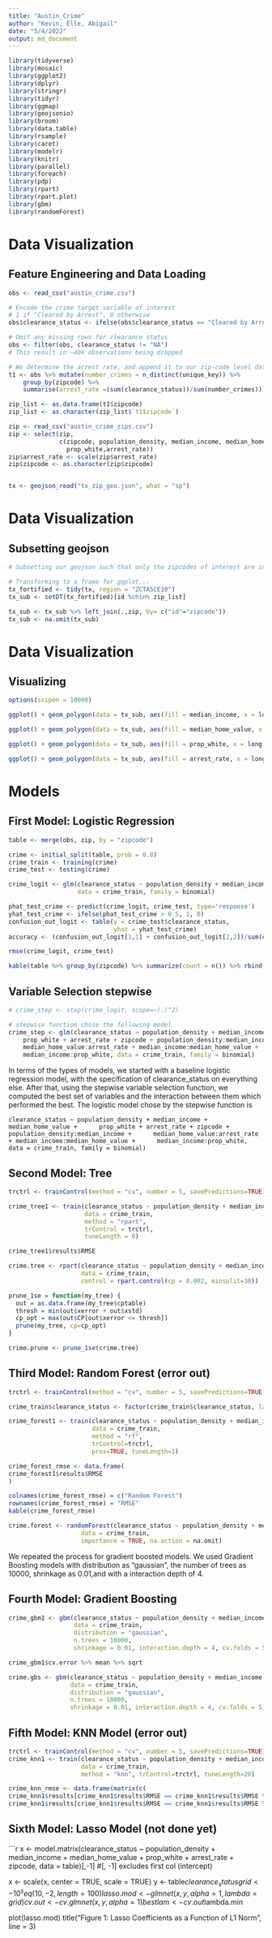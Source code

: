 ```yaml
---
title: "Austin_Crime"
author: "Kevin, Elle, Abigail"
date: "5/4/2022"
output: md_document
---
```


```r
library(tidyverse)
library(mosaic)
library(ggplot2)
library(dplyr)
library(stringr)
library(tidyr)
library(ggmap)
library(geojsonio)
library(broom)
library(data.table)
library(rsample)
library(caret)
library(modelr)
library(knitr)
library(parallel)
library(foreach)
library(pdp)
library(rpart)
library(rpart.plot)
library(gbm)
library(randomForest)
```

# Data Visualization
## Feature Engineering and Data Loading
```r
obs <- read_csv("austin_crime.csv")

# Encode the crime target variable of interest
# 1 if "Cleared by Arrest", 0 otherwise
obs$clearance_status <- ifelse(obs$clearance_status == "Cleared by Arrest", 1, 0)

# Omit any missing rows for clearance status
obs <- filter(obs, clearance_status != "NA")
# This result in ~40k observations being dropped

# We determine the arrest rate, and append it to our zip-code level data
t1 <- obs %>% mutate(number_crimes = n_distinct(unique_key)) %>%
    group_by(zipcode) %>% 
    summarise(arrest_rate =(sum(clearance_status))/sum(number_crimes))

zip_list <- as.data.frame(t1$zipcode)
zip_list <- as.character(zip_list$`t1$zipcode`)

zip <- read_csv("austin_crime_zips.csv")
zip <- select(zip, 
              c(zipcode, population_density, median_income, median_home_value,
                prop_white,arrest_rate))
zip$arrest_rate <- scale(zip$arrest_rate)
zip$zipcode <- as.character(zip$zipcode)


tx <- geojson_read("tx_zip_geo.json", what = "sp")

```

# Data Visualization
## Subsetting geojson
```r
# Subsetting our geojson such that only the zipcodes of interest are included...

# Transforming to a frame for ggplot...
tx_fortified <- tidy(tx, region = "ZCTA5CE10")
tx_sub <- setDT(tx_fortified)[id %chin% zip_list]

tx_sub <- tx_sub %>% left_join(.,zip, by= c("id"="zipcode"))
tx_sub <- na.omit(tx_sub)

```

# Data Visualization
## Visualizing
```r
options(scipen = 10000)

ggplot() + geom_polygon(data = tx_sub, aes(fill = median_income, x = long, y = lat, group = group,), color = 'black')

ggplot() + geom_polygon(data = tx_sub, aes(fill = median_home_value, x = long, y = lat, group = group,), color = 'black')

ggplot() + geom_polygon(data = tx_sub, aes(fill = prop_white, x = long, y = lat, group = group,), color = 'black')

ggplot() + geom_polygon(data = tx_sub, aes(fill = arrest_rate, x = long, y = lat, group = group,), color = 'black')
```

# Models
## First Model: Logistic Regression
```r
table <- merge(obs, zip, by = "zipcode")

crime <- initial_split(table, prob = 0.8)
crime_train <- training(crime)
crime_test <- testing(crime)

crime_logit <- glm(clearance_status ~ population_density + median_income + median_home_value + prop_white + arrest_rate + zipcode,
                   data = crime_train, family = binomial)

phat_test_crime <- predict(crime_logit, crime_test, type='response')
yhat_test_crime <- ifelse(phat_test_crime > 0.5, 1, 0)
confusion_out_logit <- table(y = crime_test$clearance_status, 
                             yhat = yhat_test_crime)
accuracy <- (confusion_out_logit[1,1] + confusion_out_logit[2,2])/sum(confusion_out_logit)

rmse(crime_logit, crime_test)

kable(table %>% group_by(zipcode) %>% summarize(count = n()) %>% rbind(data.frame(zipcode = "total", count = 17502)))
```

## Variable Selection stepwise
```r
# crime_step <- step(crime_logit, scope=~(.)^2)

# stepwise function chose the following model
crime_step <- glm(clearance_status ~ population_density + median_income + median_home_value + 
    prop_white + arrest_rate + zipcode + population_density:median_income + 
    median_home_value:arrest_rate + median_income:median_home_value + 
    median_income:prop_white, data = crime_train, family = binomial)

```

In terms of the types of models, we started with a baseline logistic regression model, with the specification of clearance_status on everything else. After that, using the stepwise variable selection function, we computed the best set of variables and the interaction between them which performed the best. The logistic model chose by the stepwise function is 

`clearance_status ~ population_density + median_income + median_home_value + 
    prop_white + arrest_rate + zipcode + population_density:median_income + 
    median_home_value:arrest_rate + median_income:median_home_value + 
    median_income:prop_white, data = crime_train, family = binomial)`
    
## Second Model: Tree
```r
trctrl <- trainControl(method = "cv", number = 5, savePredictions=TRUE)

crime_tree1 <- train(clearance_status ~ population_density + median_income + median_home_value + prop_white + arrest_rate + zipcode,
                     data = crime_train,
                     method = "rpart",
                     trControl = trctrl,
                     tuneLength = 0)

crime_tree1$results$RMSE

crime.tree <- rpart(clearance_status ~ population_density + median_income + median_home_value + prop_white + arrest_rate + zipcode, 
                    data = crime_train,
                    control = rpart.control(cp = 0.002, minsplit=30))

prune_1se = function(my_tree) {
  out = as.data.frame(my_tree$cptable)
  thresh = min(out$xerror + out$xstd)
  cp_opt = max(out$CP[out$xerror <= thresh])
  prune(my_tree, cp=cp_opt)
}

crime.prune <- prune_1se(crime.tree)
```

## Third Model: Random Forest (error out)
```r
trctrl <- trainControl(method = "cv", number = 5, savePredictions=TRUE)

crime_train$clearance_status <- factor(crime_train$clearance_status, labels = c("yes", "no"))

crime_forest1 <- train(clearance_status ~ population_density + median_income + median_home_value + prop_white + arrest_rate + zipcode,
                       data = crime_train,
                       method = "rf",
                       trControl=trctrl,
                       prox=TRUE, tuneLength=1)

crime_forest_rmse <- data.frame(
crime_forest1$results$RMSE
)

colnames(crime_forest_rmse) = c("Random Forest")
rownames(crime_forest_rmse) = "RMSE"
kable(crime_forest_rmse)

crime.forest <- randomForest(clearance_status ~ population_density + median_income + median_home_value + prop_white + arrest_rate + zipcode,
                    data = crime_train,
                    importance = TRUE, na.action = na.omit)
```

We repeated the process for gradient boosted models. We used Gradient Boosting models with distribution as "gaussian", the number of trees 
as 10000, shrinkage as 0.01,and with a interaction depth of 4.

## Fourth Model: Gradient Boosting
```r
crime_gbm1 <- gbm(clearance_status ~ population_density + median_income + median_home_value + prop_white + arrest_rate + zipcode,
                  data = crime_train,
                  distribution = "gaussian",
                  n.trees = 10000,
                  shrinkage = 0.01, interaction.depth = 4, cv.folds = 5)

crime_gbm1$cv.error %>% mean %>% sqrt

crime.gbs <- gbm(clearance_status ~ population_density + median_income + median_home_value + prop_white + arrest_rate + zipcode,
                 data = crime_train,
                 distribution = "gaussian",
                 n.trees = 10000,
                 shrinkage = 0.01, interaction.depth = 4, cv.folds = 5)
```

## Fifth Model: KNN Model (error out)
```r
trctrl <- trainControl(method = "cv", number = 5, savePredictions=TRUE)
crime_knn1 <- train(clearance_status ~ population_density + median_income + median_home_value + prop_white + arrest_rate + zipcode,
                    data = crime_train,
                    method = "knn", trControl=trctrl, tuneLength=20)

crime_knn_rmse <- data.frame(matrix(c(
crime_knn1$results[crime_knn1$results$RMSE == crime_knn1$results$RMSE %>% min, 1] %>% as.integer(), 
crime_knn1$results[crime_knn1$results$RMSE == crime_knn1$results$RMSE %>% min, 2]), nrow = 2)) 

```

## Sixth Model: Lasso Model (not done yet)
```r
x <- model.matrix(clearance_status ~ population_density + median_income + median_home_value + prop_white + arrest_rate + zipcode,
                  data = table)[,-1] 
#[, -1] excludes first col (intercept)

x <- scale(x, center = TRUE, scale = TRUE) 
y <- table$clearance_status
grid <- 10^seq(10, -2, length = 100)
lasso.mod <- glmnet(x, y, alpha = 1, lambda = grid)
cv.out <- cv.glmnet(x, y, alpha = 1)
bestlam <- cv.out$lambda.min

plot(lasso.mod)
title("Figure 1: Lasso Coefficients as a Function of L1 Norm", line = 3)
